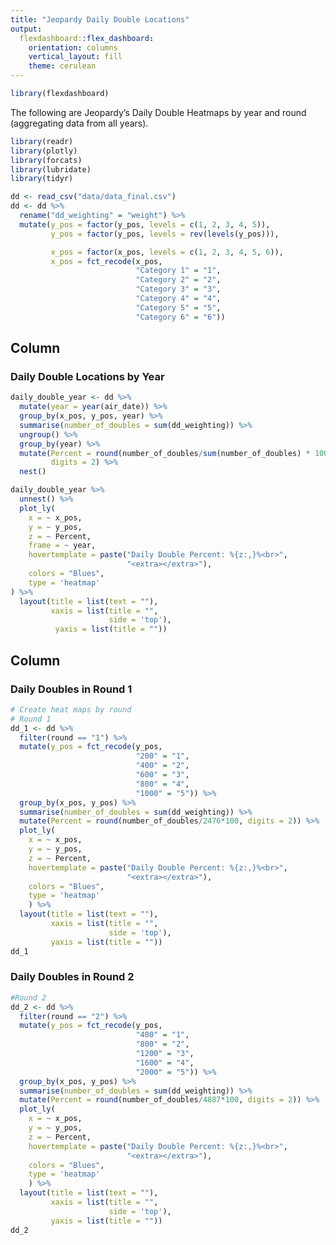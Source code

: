 ```yaml
---
title: "Jeopardy Daily Double Locations"
output: 
  flexdashboard::flex_dashboard:
    orientation: columns
    vertical_layout: fill
    theme: cerulean
---
```


```r
library(flexdashboard)
```

The following are Jeopardy's Daily Double Heatmaps by year and round (aggregating data from all years). 

```r
library(readr)
library(plotly)
library(forcats)
library(lubridate)
library(tidyr)

dd <- read_csv("data/data_final.csv") 
dd <- dd %>% 
  rename("dd_weighting" = "weight") %>% 
  mutate(y_pos = factor(y_pos, levels = c(1, 2, 3, 4, 5)),
         y_pos = factor(y_pos, levels = rev(levels(y_pos))),

         x_pos = factor(x_pos, levels = c(1, 2, 3, 4, 5, 6)),
         x_pos = fct_recode(x_pos, 
                            "Category 1" = "1",
                            "Category 2" = "2",
                            "Category 3" = "3",
                            "Category 4" = "4",
                            "Category 5" = "5",
                            "Category 6" = "6")) 
```


Column 
-----------------------------------------------------------------------

### Daily Double Locations by Year

```r
daily_double_year <- dd %>% 
  mutate(year = year(air_date)) %>% 
  group_by(x_pos, y_pos, year) %>%
  summarise(number_of_doubles = sum(dd_weighting)) %>% 
  ungroup() %>% 
  group_by(year) %>% 
  mutate(Percent = round(number_of_doubles/sum(number_of_doubles) * 100), 
         digits = 2) %>% 
  nest()

daily_double_year %>% 
  unnest() %>% 
  plot_ly(
    x = ~ x_pos,
    y = ~ y_pos,
    z = ~ Percent,
    frame = ~ year,
    hovertemplate = paste("Daily Double Percent: %{z:,}%<br>",
                          "<extra></extra>"),
    colors = "Blues",
    type = 'heatmap'
) %>% 
  layout(title = list(text = ""), 
         xaxis = list(title = "", 
                      side = 'top'),
          yaxis = list(title = ""))


```



Column {data-width=350}
-----------------------------------------------------------------------

### Daily Doubles in Round 1

```r
# Create heat maps by round
# Round 1
dd_1 <- dd %>% 
  filter(round == "1") %>%
  mutate(y_pos = fct_recode(y_pos,
                            "200" = "1",
                            "400" = "2",
                            "600" = "3",
                            "800" = "4",
                            "1000" = "5")) %>% 
  group_by(x_pos, y_pos) %>% 
  summarise(number_of_doubles = sum(dd_weighting)) %>% 
  mutate(Percent = round(number_of_doubles/2476*100, digits = 2)) %>%
  plot_ly(
    x = ~ x_pos,
    y = ~ y_pos,
    z = ~ Percent,
    hovertemplate = paste("Daily Double Percent: %{z:,}%<br>",
                          "<extra></extra>"),
    colors = "Blues",
    type = 'heatmap'
    ) %>%
  layout(title = list(text = ""), 
         xaxis = list(title = "", 
                      side = 'top'),
         yaxis = list(title = ""))
dd_1


```

### Daily Doubles in Round 2

```r
#Round 2
dd_2 <- dd %>%
  filter(round == "2") %>%
  mutate(y_pos = fct_recode(y_pos,
                            "400" = "1",
                            "800" = "2",
                            "1200" = "3",
                            "1600" = "4",
                            "2000" = "5")) %>% 
  group_by(x_pos, y_pos) %>% 
  summarise(number_of_doubles = sum(dd_weighting)) %>% 
  mutate(Percent = round(number_of_doubles/4887*100, digits = 2)) %>%
  plot_ly(
    x = ~ x_pos,
    y = ~ y_pos,
    z = ~ Percent,
    hovertemplate = paste("Daily Double Percent: %{z:,}%<br>",
                          "<extra></extra>"),
    colors = "Blues",
    type = 'heatmap'
    ) %>%
  layout(title = list(text = ""), 
         xaxis = list(title = "", 
                      side = 'top'), 
         yaxis = list(title = ""))
dd_2
```

